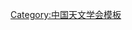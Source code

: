 {{Navbox
| name   = 中国天文学会第五届理事会
| title  = [[中国天文学会]]第五届理事会
| above  = 1985年12月－1989年3月
| bodyclass = hlist
| group1 = 理事长
| list1  = [[王绶琯]]
| group2 = 副理事长
| list2  = 
* [[叶叔华]]
* [[苗永宽]]
* [[方励之]]
* [[吴守贤]]
* [[张柏荣]]
| group3 = 常务理事
| list3  = 
* [[邢骏|邢　骏]]
* [[乔鼎声]]
* [[何香涛]]
* [[李启斌]]
* [[苏定强]]
* [[沈海璋]]
* [[钟集|钟　集]]
* [[韓天芑]]
| group4 = 理事
| list4  = 
* [[方成 (天文学家)|方　成]]
* [[王兰娟]]
* [[叶式煇]]
* [[冯克嘉]]
* [[刘林 (航天器轨道力学专家)|刘　林]]
* [[刘彩品]]
* [[任江平]]
* [[许邦信]]
* [[李竞|李　竞]]
* [[陈晓中]]
* [[邹振隆]]
* [[吴铭蟾]]
* [[张国栋]]
* [[张和祺]]
* [[陆埮|陆　埮]]
* [[何妙福]]
* [[苗永瑞]]
* [[冒蔚|冒　蔚]]
* [[徐品新]]
* [[徐振韬]]
* [[郭乃坚]]
* [[黄桢|黄　桢]]
* [[黄磷|黄　磷]]
* [[黄克谅]]
* [[程景全]]
* [[谭徽松]]
* [[潘小培]]
* [[薄樹人]]
| group5 = 秘书长
| list5  = [[童傅|童　傅]]
| group6 = 副秘书长
| list6  = 
* [[杨煜泉]]
* [[卞毓麟]]
| group7 = 秘书
| list7  =
* [[吴美霞]]
* [[张菊芳]]
}}<noinclude>
{{collapsible option}}
[[Category:中国天文学会模板]]
</noinclude>